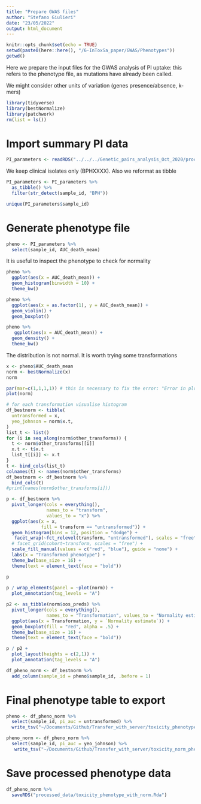 ```yaml
---
title: "Prepare GWAS files"
author: "Stefano Giulieri"
date: "23/05/2022"
output: html_document
---
```


```r
knitr::opts_chunk$set(echo = TRUE)
setwd(paste0(here::here(), "/6-InToxSa_paper/GWAS/Phenotypes"))
getwd()
```

Here we prepare the input files for the GWAS analysis of PI uptake: this refers to the phenotype file, as mutations have already been called.

We might consider other units of variation (genes presence/absence, k-mers)

```r
library(tidyverse)
library(bestNormalize)
library(patchwork)
rm(list = ls())
```

# Import summary PI data 

```r
PI_parameters <- readRDS("../../../Genetic_pairs_analysis_Oct_2020/processed_data/PI/dataframes/parameters/PI_sample_parameters.Rda")
```

We keep clinical isolates only (BPHXXXX). Also we reformat as tibble

```r
PI_parameters <- PI_parameters %>%
  as_tibble() %>%
  filter(str_detect(sample_id, "BPH"))

unique(PI_parameters$sample_id)
```

# Generate phenotype file

```r
pheno <- PI_parameters %>%
  select(sample_id, AUC_death_mean)
```

It is useful to inspect the phenotype to check for normality

```r
pheno %>%
  ggplot(aes(x = AUC_death_mean)) +
  geom_histogram(binwidth = 10) +
  theme_bw()

pheno %>%
  ggplot(aes(x = as.factor(1), y = AUC_death_mean)) +
  geom_violin() +
  geom_boxplot()

pheno %>%
   ggplot(aes(x = AUC_death_mean)) +
  geom_density() +
  theme_bw()
```

The distribution is not normal. It is worth trying some transformations

```r
x <- pheno$AUC_death_mean
norm <- bestNormalize(x)
norm

par(mar=c(1,1,1,1)) # this is necessary to fix the error: "Error in plot.new() : figure margins too large". See https://stackoverflow.com/questions/23050928/error-in-plot-new-figure-margins-too-large-scatter-plot
plot(norm)

# for each transformation visualise histogram
df_bestnorm <- tibble(
  untransformed = x,
  yeo_johnson = norm$x.t,
)
list_t <- list()
for (i in seq_along(norm$other_transforms)) {
  t <- norm$other_transforms[[i]]
  x.t <- t$x.t
  list_t[[i]] <- x.t
}
t <- bind_cols(list_t)
colnames(t) <- names(norm$other_transforms)
df_bestnorm <- df_bestnorm %>%
  bind_cols(t)
#print(names(norm$other_transforms[i]))

p <- df_bestnorm %>%
  pivot_longer(cols = everything(),
               names_to = "transform",
               values_to = "x") %>%
  ggplot(aes(x = x,
             fill = transform == "untransformed")) +
  geom_histogram(bins = 12, position = "dodge") +
   facet_wrap(~fct_relevel(transform, "untransformed"), scales = "free") +
  # facet_grid(cohort~transform, scales = "free") +
  scale_fill_manual(values = c("red", "blue"), guide = "none") +
  labs(x = "Transformed phenotype") +
  theme_bw(base_size = 16) +
  theme(text = element_text(face = "bold"))

p
 
p / wrap_elements(panel = ~plot(norm)) +
  plot_annotation(tag_levels = "A")

p2 <- as_tibble(norm$oos_preds) %>%
  pivot_longer(cols = everything(),
               names_to = "Transformation", values_to = "Normality estimate") %>%
  ggplot(aes(x = Transformation, y = `Normality estimate`)) +
  geom_boxplot(fill = "red", alpha = .5) +
  theme_bw(base_size = 16) +
  theme(text = element_text(face = "bold"))

p / p2 + 
  plot_layout(heights = c(2,1)) +
  plot_annotation(tag_levels = "A")

df_pheno_norm <- df_bestnorm %>%
  add_column(sample_id = pheno$sample_id, .before = 1)
```

# Final phenotype table to export

```r
pheno <- df_pheno_norm %>%
  select(sample_id, pi_auc = untransformed) %>%
  write_tsv("~/Documents/Github/Transfer_with_server/toxicity_phenotype.tab")

pheno_norm <- df_pheno_norm %>%
  select(sample_id, pi_auc = yeo_johnson) %>%
   write_tsv("~/Documents/Github/Transfer_with_server/toxicity_norm_phenotype.tab")
```

# Save processed phenotype data

```r
df_pheno_norm %>%
  saveRDS("processed_data/toxicity_phenotype_with_norm.Rda")
```

